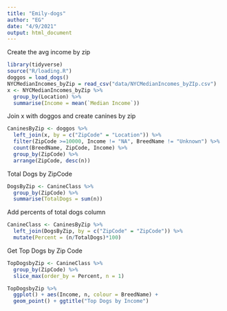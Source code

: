```yaml
---
title: "Emily-dogs"
author: "EG"
date: "4/9/2021"
output: html_document
---
```


Create the avg income by zip 
```r
library(tidyverse)
source("R/loading.R")
doggos = load_dogs()
NYCMedianIncomes_byZip = read_csv("data/NYCMedianIncomes_byZIp.csv")
x <- NYCMedianIncomes_byZip %>% 
  group_by(Location) %>%
  summarise(Income = mean(`Median Income`))
```

Join x with doggos and create canines by zip

```r
CaninesByZip <- doggos %>%
  left_join(x, by = c("ZipCode" = "Location")) %>%
  filter(ZipCode >=10000, Income != "NA", BreedName != "Unknown") %>%
  count(BreedName, ZipCode, Income) %>%
  group_by(ZipCode) %>%
  arrange(ZipCode, desc(n))
```

Total Dogs by ZipCode
```r
DogsByZip <- CanineClass %>%
  group_by(ZipCode) %>%
  summarise(TotalDogs = sum(n))
```

Add percents of total dogs column
```r
CanineClass <- CaninesByZip %>%
  left_join(DogsByZip, by = c("ZipCode" = "ZipCode")) %>%
  mutate(Percent = (n/TotalDogs)*100)
```

Get Top Dogs by Zip Code
```r
TopDogsbyZip <- CanineClass %>%
  group_by(ZipCode) %>%
  slice_max(order_by = Percent, n = 1)
```

```r
TopDogsbyZip %>%
  ggplot() + aes(Income, n, colour = BreedName) + 
  geom_point() + ggtitle("Top Dogs by Income")
```